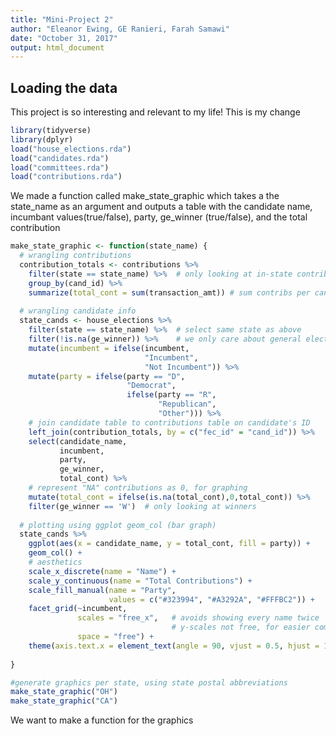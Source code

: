 ```yaml
---
title: "Mini-Project 2"
author: "Eleanor Ewing, GE Ranieri, Farah Samawi"
date: "October 31, 2017"
output: html_document
---
```



## Loading the data

This project is so interesting and relevant to my life!
This is my change

```r
library(tidyverse)
library(dplyr)
load("house_elections.rda")
load("candidates.rda")
load("committees.rda")
load("contributions.rda")
```
We made a function called make_state_graphic which takes a the state_name as an argument and outputs a table with the candidate name, incumbant values(true/false), party, ge_winner (true/false), and the total contribution
```r
make_state_graphic <- function(state_name) {
  # wrangling contributions
  contribution_totals <- contributions %>%
    filter(state == state_name) %>%  # only looking at in-state contribs
    group_by(cand_id) %>%
    summarize(total_cont = sum(transaction_amt)) # sum contribs per cand
  
  # wrangling candidate info
  state_cands <- house_elections %>%
    filter(state == state_name) %>%  # select same state as above
    filter(!is.na(ge_winner)) %>%    # we only care about general election
    mutate(incumbent = ifelse(incumbent, 
                              "Incumbent", 
                              "Not Incumbent")) %>%
    mutate(party = ifelse(party == "D", 
                          "Democrat", 
                          ifelse(party == "R", 
                                 "Republican",
                                 "Other"))) %>%
    # join candidate table to contributions table on candidate's ID
    left_join(contribution_totals, by = c("fec_id" = "cand_id")) %>%
    select(candidate_name, 
           incumbent, 
           party, 
           ge_winner, 
           total_cont) %>%
    # represent "NA" contributions as 0, for graphing
    mutate(total_cont = ifelse(is.na(total_cont),0,total_cont)) %>%
    filter(ge_winner == 'W')  # only looking at winners
  
  # plotting using ggplot geom_col (bar graph)
  state_cands %>% 
    ggplot(aes(x = candidate_name, y = total_cont, fill = party)) +
    geom_col() +
    # aesthetics
    scale_x_discrete(name = "Name") +
    scale_y_continuous(name = "Total Contributions") +
    scale_fill_manual(name = "Party", 
                      values = c("#323994", "#A3292A", "#FFFBC2")) +
    facet_grid(~incumbent, 
               scales = "free_x",   # avoids showing every name twice
                                    # y-scales not free, for easier comparison
               space = "free") +
    theme(axis.text.x = element_text(angle = 90, vjust = 0.5, hjust = 1))
    
}

#generate graphics per state, using state postal abbreviations
make_state_graphic("OH")
make_state_graphic("CA")
```

We want to make a function for the graphics